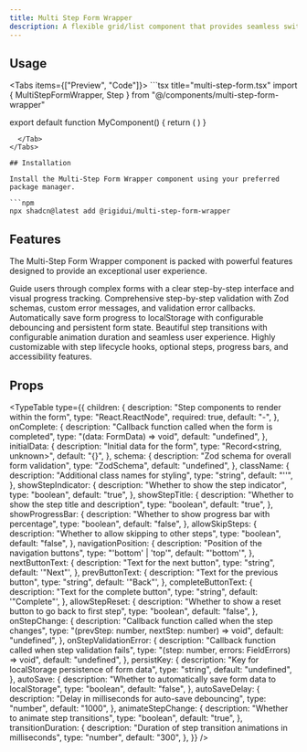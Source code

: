 ```yaml
---
title: Multi Step Form Wrapper
description: A flexible grid/list component that provides seamless switching between grid and list layouts with customizable card rendering.
---
```



## Usage

<Tabs items={["Preview", "Code"]}>
  <Tab value="Preview">
    <MultiStepFormPreview />
  </Tab>
  <Tab value="Code">
    ```tsx title="multi-step-form.tsx"
import { MultiStepFormWrapper, Step } from "@/components/multi-step-form-wrapper"

export default function MyComponent() {
      return (
        <MultiStepFormWrapper>
          <Step title="Basic Info">
            <FormBasic />
          </Step>
          <Step title="Message">
            <FormMessage />
          </Step>
        </MultiStepFormWrapper>
      )
}
```
  </Tab>
</Tabs>

## Installation

Install the Multi-Step Form Wrapper component using your preferred package manager.

```npm
npx shadcn@latest add @rigidui/multi-step-form-wrapper
```

## Features

The Multi-Step Form Wrapper component is packed with powerful features designed to provide an exceptional user experience.

<Cards>
  <Card title="Step-by-Step Form Flow">
    Guide users through complex forms with a clear step-by-step interface and
    visual progress tracking.
  </Card>
  <Card title="Advanced Validation">
    Comprehensive step-by-step validation with Zod schemas, custom error
    messages, and validation error callbacks.
  </Card>
  <Card title="Auto-Save & Persistence">
    Automatically save form progress to localStorage with configurable
    debouncing and persistent form state.
  </Card>
  <Card title="Smooth Animations">
    Beautiful step transitions with configurable animation duration and seamless
    user experience.
  </Card>
  <Card title="Flexible Configuration">
    Highly customizable with step lifecycle hooks, optional steps, progress
    bars, and accessibility features.
  </Card>
</Cards>

## Props

<TypeTable
  type={{
    children: {
      description: "Step components to render within the form",
      type: "React.ReactNode",
      required: true,
      default: "-",
    },
    onComplete: {
      description: "Callback function called when the form is completed",
      type: "(data: FormData) => void",
      default: "undefined",
    },
    initialData: {
      description: "Initial data for the form",
      type: "Record<string, unknown>",
      default: "{}",
    },
    schema: {
      description: "Zod schema for overall form validation",
      type: "ZodSchema",
      default: "undefined",
    },
    className: {
      description: "Additional class names for styling",
      type: "string",
      default: "''",
    },
    showStepIndicator: {
      description: "Whether to show the step indicator",
      type: "boolean",
      default: "true",
    },
    showStepTitle: {
      description: "Whether to show the step title and description",
      type: "boolean",
      default: "true",
    },
    showProgressBar: {
      description: "Whether to show progress bar with percentage",
      type: "boolean",
      default: "false",
    },
    allowSkipSteps: {
      description: "Whether to allow skipping to other steps",
      type: "boolean",
      default: "false",
    },
    navigationPosition: {
      description: "Position of the navigation buttons",
      type: "'bottom' | 'top'",
      default: "'bottom'",
    },
    nextButtonText: {
      description: "Text for the next button",
      type: "string",
      default: '"Next"',
    },
    prevButtonText: {
      description: "Text for the previous button",
      type: "string",
      default: '"Back"',
    },
    completeButtonText: {
      description: "Text for the complete button",
      type: "string",
      default: '"Complete"',
    },
    allowStepReset: {
      description: "Whether to show a reset button to go back to first step",
      type: "boolean",
      default: "false",
    },
    onStepChange: {
      description: "Callback function called when the step changes",
      type: "(prevStep: number, nextStep: number) => void",
      default: "undefined",
    },
    onStepValidationError: {
      description: "Callback function called when step validation fails",
      type: "(step: number, errors: FieldErrors) => void",
      default: "undefined",
    },
    persistKey: {
      description: "Key for localStorage persistence of form data",
      type: "string",
      default: "undefined",
    },
    autoSave: {
      description: "Whether to automatically save form data to localStorage",
      type: "boolean",
      default: "false",
    },
    autoSaveDelay: {
      description: "Delay in milliseconds for auto-save debouncing",
      type: "number",
      default: "1000",
    },
    animateStepChange: {
      description: "Whether to animate step transitions",
      type: "boolean",
      default: "true",
    },
    transitionDuration: {
      description: "Duration of step transition animations in milliseconds",
      type: "number",
      default: "300",
    },
  }}
/>
